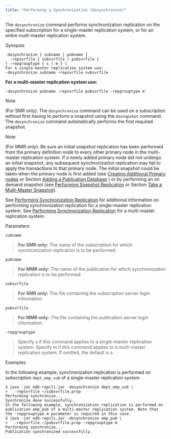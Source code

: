 ```yaml
---
title: "Performing a Synchronization (dosynchronize)"
---
```


<div id="perform_synchronization" class="registered_link"></div>


The `dosynchronize` command performs synchronization replication on the specified subscription for a single-master replication system, or for an entire multi-master replication system.

Synopsis

``` text
-dosynchronize { subname | pubname }
  -repsvrfile { subsvrfile | pubsvrfile }
[ -repgrouptype { s | m } ]
For a single-master replication system use:
-dosynchronize subname –repsvrfile subsvrfile
```

**For a multi-master replication system use:**

`-dosynchronize pubname -repsvrfile pubsvrfile -repgrouptype m`

<div class="note">

<div class="title">

Note

</div>

(For SMR only): The `dosynchronize` command can be used on a subscription without first having to perform a snapshot using the `dosnapshot` command. The `dosynchronize` command automatically performs the first required snapshot.

</div>

<div class="note">

<div class="title">

Note

</div>

(For MMR only): Be sure an initial snapshot replication has been performed from the primary definition node to every other primary node in the multi-master replication system. If a newly added primary node did not undergo an initial snapshot, any subsequent synchronization replication may fail to apply the transactions to that primary node. The initial snapshot could be taken when the primary node is first added (see [Creating Additional Primary nodes](../../06_mmr_operation/#creating_primary_nodes) or Section [Adding a Publication Database](../../08_xdb_cli/03_xdb_cli_commands/#add_pub_database) ) or by performing an on demand snapshot (see [Performing Snapshot Replication](../../06_mmr_operation/#perform_snapshot_replication_mmr) or Section [Take a Multi-Master Snapshot](../../08_xdb_cli/03_xdb_cli_commands/#taking_mmr_snapshot)).

</div>

See [Performing Synchronization Replication](##perform_sync_replication) for additional information on performing synchronization replication for a single-master replication system. See [Performing Synchronization Replication](##perform_sync_replication) for a multi-master replication system.

Parameters

`subname`

> **For SMR only:** The name of the subscription for which synchronization replication is to be performed.

`pubname`

> **For MMR only:** The name of the publication for which synchronization replication is to be performed.

`subsvrfile`

> **For SMR only:** The file containing the subscription server login information.

`pubsvrfile`

> **For MMR only:** The file containing the publication server login information.

`-repgrouptype`

> Specify s if this command applies to a single-master replication system. Specify m if this command applies to a multi-master replication system. If omitted, the default is s.

Examples

In the following example, synchronization replication is performed on subscription `dept_emp_sub` of a single-master replication system.

``` text
$ java -jar edb-repcli.jar -dosynchronize dept_emp_sub \
>   -repsvrfile ~/subsvrfile.prop
Performing synchronize...
Synchronize done successfully.
In the following example, synchronization replication is performed on publication emp_pub of a multi-master replication system. Note that the -repgrouptype m parameter is required in this case.
$ java -jar edb-repcli.jar -dosynchronize emp_pub \
>   -repsvrfile ~/pubsvrfile.prop -repgrouptype m
Performing synchronize...
Publication synchronized successfully.
```
